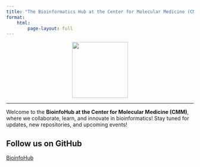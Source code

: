 ```yaml
---
title: "The Bioinformatics Hub at the Center for Molecular Medicine (CMM)"
format:
    html:
        page-layout: full
---
```


<div style="text-align: center;">
![](assets/images/BioInfoHubLogo_1.png){width=150px}
</div> 

---
Welcome to the **BioinfoHub at the Center for Molecular Medicine (CMM)**, where we collaborate, learn, and innovate in bioinformatics! Stay tuned for updates, new repositories, and upcoming events!

## Follow us on GitHub
[BioinfoHub](https://github.com/BioinfoHubCMM)

